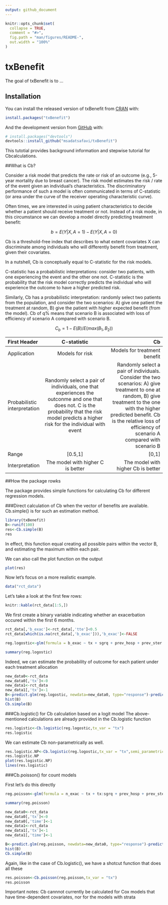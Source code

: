 ```yaml
---
output: github_document
---
```


<!-- README.md is generated from README.Rmd. Please edit that file -->

```r
knitr::opts_chunk$set(
  collapse = TRUE,
  comment = "#>",
  fig.path = "man/figures/README-",
  out.width = "100%"
)
```
# txBenefit

<!-- badges: start -->
<!-- badges: end -->

The goal of txBenefit is to ...

## Installation

You can install the released version of txBenefit from [CRAN](https://CRAN.R-project.org) with:

``` r
install.packages("txBenefit")
```

And the development version from [GitHub](https://github.com/) with:

``` r
# install.packages("devtools")
devtools::install_github("msadatsafavi/txBenefit")
```


This tutotial provides background information and stepwise tutorial for Cbcalculations.

##What is Cb?

Consider a risk model that predicts the rate or risk of an outcome (e.g., 5-year mortality due to breast cancer). The risk model estimates the risk / rate of the event given an individual's characteristics. The discriminatory performance of such a model is often communicated in terms of C-statistic (or area under the curve of the receiver operating characteristic curve).

Often times, we are interested in using patient characteristics to decide whether a patient should receive treatment or not. Instead of a risk mode, in this circumstance we can develop a model directly predicting treatment benefit:

$$b=E(Y|X,A=1)-E(Y|X,A=0)$$
    
Cb is a threshold-free index that describes to what extent covariates X can discriminate among individuals who will differently benefit from treatment, given their covariates.

In a nutshell, Cb is conceptually equal to C-statistic for the risk models.

C-statistic has a probabilistic interpretations: consider two patients, with one experiencing the event and the other one not. C-statistic is the probability that the risk model correctly predicts the individual who will experience the outcome to have a higher predicted risk.

Similarly, Cb has a probabilistic interpretation: randomly select two patients from the population, and consider the two scenarios: A) give one patient the treatment at random, B) give the patient with higher expected benefit (from the model). Cb of q% means that scenario B is associated with loss of efficiency of scenario A compared with scenario B.

$$C_b=1-E(B)/E(max(B_1,B_2))$$


| First Header  | C-statistic    | Cb                           |
| :------------ | :----------------------------------------:  | ----------------------------------:         |
| Application   | Models for risk| Models for treatment benefit |
| Probabilistic interpretation    | Randomly select a pair of individuals, one that experiences the outconme and one that does not. C is the probability that the risk model predicts a higher risk for the individual with event    | Randomly select a pair of individuals. Consider the two scenarios: A) give treatment to one at random, B) give treatment to the one with the higher predicted benefit. Cb is the relative loss of efficiency of  scenario A compared with scenario B               |
| Range     | [0.5,1]  | [0,1] |
| Interpretation     | The model with higher C is better  | The model with higher Cb is better |



##How the package rowks

The package provides simple functions for calculating Cb for different regression models. 


###Direct calculation of Cb when the vector of benefits are available.
Cb.simple() is for such an estimation method.

```R
library(txBenefit)
B<-runif(100)
res<-Cb.simple(B)
res
```

In effect, this function equal creating all possible pairs within the vector B, and estimating the maximum within each pair.

We can also call the plot function on the output
```R
plot(res)
```


Now let's focus on a more realistic example.
```R
data("rct_data")
```

Let's take a look at the first few rows:

```R
knitr::kable(rct_data[1:5,])
```

We first create a binary variable indicating whether an exacerbation occured within the first 6 months.
```R
rct_data[,'b_exac']<-rct_data[,'tte']<0.5
rct_data[which(is.na(rct_data[,'b_exac'])),'b_exac']<-FALSE

reg.logostic<-glm(formula = b_exac ~ tx + sgrq + prev_hosp + prev_ster + fev1, data = rct_data, family = binomial(link="logit"))

summary(reg.logostic)
```

Indeed, we can estimate the probability of outcome for each patient under each treatment allocation

```R
new_data0<-rct_data
new_data0[,'tx']<-0
new_data1<-rct_data
new_data1[,'tx']<-1
B<-predict.glm(reg.logostic, newdata=new_data0, type="response")-predict.glm(reg.logostic, newdata =new_data1, type="response")
hist(B)
Cb.simple(B)
```


###Cb.logistic() for Cb calculation based on a logit model
The above-mentioned calculations are already provided in the Cb.logistic function

```R
res.logistic<-Cb.logistic(reg.logostic,tx_var = "tx")
res.logistic
```

We can estimate Cb non-parametrically as well. 

```R
res.logistic.NP<-Cb.logistic(reg.logostic,tx_var = "tx",semi_parametric = T)
res.logistic.NP
plot(res.logistic.NP)
lines(res.logistic)
```


###Cb.poisson() for count models

First let's do this directly

```R
reg.poisson<-glm(formula = n_exac ~ tx + tx:sgrq + prev_hosp + prev_ster + fev1 + offset(log(time)), data = rct_data, family = poisson(link="log"))

summary(reg.poisson)

new_data0<-rct_data
new_data0[,'tx']<-0
new_data0[,'time']<-1
new_data1<-rct_data
new_data1[,'tx']<-1
new_data1[,'time']<-1

B<-predict.glm(reg.poisson, newdata=new_data0, type="response")-predict.glm(reg.poisson, newdata =new_data1, type="response")
hist(B)
Cb.simple(B)
```

Again, like in the case of Cb.logistic(), we have a shotcut function that does all these

```R
res.poisson<-Cb.poisson(reg.poisson,tx_var = "tx")
res.poisson
```



Important notes: Cb cannnot currently be calculated for Cox models that have time-dependent covariates, nor for the models with strata

